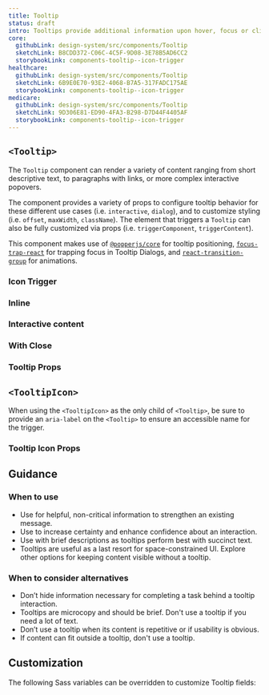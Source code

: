 ```yaml
---
title: Tooltip
status: draft
intro: Tooltips provide additional information upon hover, focus or click. The information should be contextual, useful, and nonessential information.
core:
  githubLink: design-system/src/components/Tooltip
  sketchLink: B8CDD372-C06C-4C5F-9D08-3E78B5AD6CC2
  storybookLink: components-tooltip--icon-trigger
healthcare:
  githubLink: design-system/src/components/Tooltip
  sketchLink: 6B9E0E70-93E2-4068-B7A5-317FADC175AE
  storybookLink: components-tooltip--icon-trigger
medicare:
  githubLink: design-system/src/components/Tooltip
  sketchLink: 9D306E81-ED90-4FA3-B298-D7D44F4405AF
  storybookLink: components-tooltip--icon-trigger
---
```


## `<Tooltip>`

The `Tooltip` component can render a variety of content ranging from short descriptive text, to paragraphs with links, or more complex interactive popovers.

The component provides a variety of props to configure tooltip behavior for these different use cases (i.e. `interactive`, `dialog`), and to customize styling (i.e. `offset`, `maxWidth`, `className`). The element that triggers a `Tooltip` can also be fully customized via props (i.e. `triggerComponent`, `triggerContent`).

This component makes use of [`@popperjs/core`](https://popper.js.org/docs/v2/) for tooltip positioning, [`focus-trap-react`](https://github.com/focus-trap/focus-trap-react#readme) for trapping focus in Tooltip Dialogs, and [`react-transition-group`](http://reactcommunity.org/react-transition-group/css-transition) for animations.

### Icon Trigger

<StorybookExample
  componentName="icon tooltip"
  sourceFilePath="components/Tooltip/Tooltip.tsx"
  storyId="components-tooltip--icon-trigger"
/>

### Inline

<StorybookExample
  componentName="inline tooltip"
  sourceFilePath="components/Tooltip/Tooltip.tsx"
  storyId="components-tooltip--inline-trigger"
/>

### Interactive content

<StorybookExample
  componentName="interactive tooltip"
  sourceFilePath="components/Tooltip/Tooltip.tsx"
  storyId="components-tooltip--interactive-content"
  minHeight={350}
/>

### With Close

<StorybookExample
  componentName="tooltip with close"
  sourceFilePath="components/Tooltip/Tooltip.tsx"
  storyId="components-tooltip--tooltip-with-close-button"
  minHeight={350}
/>

### Tooltip Props

<PropTable componentName="Tooltip" />

## `<TooltipIcon>`

When using the `<TooltipIcon>` as the only child of `<Tooltip>`, be sure to provide an `aria-label` on the `<Tooltip>` to ensure an accessible name for the trigger.

### Tooltip Icon Props

<PropTable componentName="TooltipIcon" />

## Guidance

### When to use

- Use for helpful, non-critical information to strengthen an existing message.
- Use to increase certainty and enhance confidence about an interaction.
- Use with brief descriptions as tooltips perform best with succinct text.
- Tooltips are useful as a last resort for space-constrained UI. Explore other options for keeping content visible without a tooltip.

### When to consider alternatives

- Don’t hide information necessary for completing a task behind a tooltip interaction.
- Tooltips are microcopy and should be brief. Don't use a tooltip if you need a lot of text.
- Don’t use a tooltip when its content is repetitive or if usability is obvious.
- If content can fit outside a tooltip, don't use a tooltip.

## Customization

The following Sass variables can be overridden to customize Tooltip fields:

<ComponentThemeOptions
  componentname="tooltip"
/>
